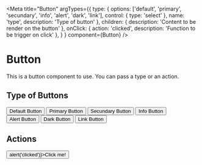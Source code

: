 
<Meta title="Button" argTypes={{
  type: {
     options: ['default', 'primary', 'secundary', 'info', 'alert', 'dark', 'link'],
     control: { type: 'select' },
     name: 'type',
     description: 'Type of button'
   },
   children: {
     description: 'Content to be render on the button'
   },
   onClick: { action: 'clicked', description: 'Function to be trigger on click' },
 }
} 
component={Button} />

# Button
<p>This is a button component to use. You can pass a type or an action.</p>


## Type of Buttons
<Canvas>
  <Button type="default">Default Button</Button>
  <Button type="primary">Primary Button</Button>
  <Button type="secundary">Secundary Button</Button>
  <Button type="info">Info Button</Button>
  <Button type="alert">Alert Button</Button>
  <Button type="dark">Dark Button</Button>
  <Button type="link">Link Button</Button>
</Canvas>

## Actions
<Canvas>
  <Button type="primary" onClick={e => alert('clicked')}>Click me!</Button>
</Canvas>



